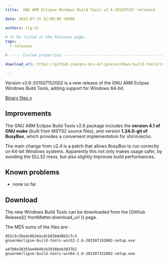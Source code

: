 ```yaml
---
title:  GNU ARM Eclipse Windows Build Tools v2.6-20150715* released

date: 2015-07-15 12:00:00 +0300

authors: ilg-ul

# To be listed in the Releases page.
tags:
  - releases

# ----- Custom properties -----------------------------------------------------

download_url: https://github.com/gnu-mcu-eclipse/windows-build-tools/releases/tag/v2.6/

---
```


Version v2.6-201507152002 is a new release of the GNU ARM Eclipse Windows Build Tools, adding support for Windows 64-bit.

<!-- truncate -->

<p><a href={ frontMatter.download_url }>Binary files »</a></p>

## Improvements

The GNU ARM Eclipse Build Tools v2.6 package includes the **version 4.1 of GNU make** (built from MSYS2 source files), and version **1.24.0-git of BusyBox**, which provides a convenient implementation for sh/rm/echo.

The main change from v2.4 is a patch that allows BusyBox to run correctly on 64-bit Windows systems. Apparently this not only makes usage safer, by avoiding the DLL32 mess, but also slightly improves build performances.

## Known problems

* none so far

## Download

The new Windows Build Tools can be downloaded from the [GitHub Release]({ frontMatter.download_url }) page.

The MD5 sums of the files are:

	d52c5c3bedc8b34acdcb8384d8b2cfc3
	gnuarmeclipse-build-tools-win32-2.6-201507152002-setup.exe

	a47b0a38355ee9449cb3930beb303762
	gnuarmeclipse-build-tools-win64-2.6-201507152002-setup.exe
